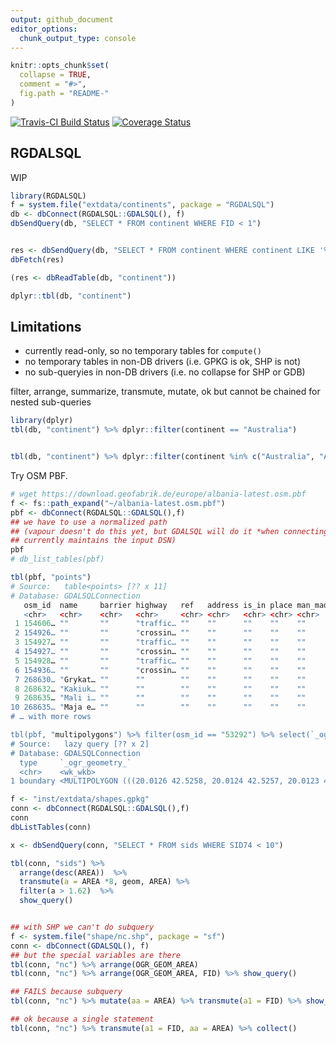 ```yaml
---
output: github_document
editor_options: 
  chunk_output_type: console
---
```


<!-- README.md is generated from README.Rmd. Please edit that file -->

```r
knitr::opts_chunk$set(
  collapse = TRUE,
  comment = "#>",
  fig.path = "README-"
)
```

[![Travis-CI Build Status](https://travis-ci.org/mdsumner/RGDALSQL.svg?branch=master)](https://travis-ci.org/mdsumner/RGDALSQL)
[![Coverage Status](https://img.shields.io/codecov/c/github/mdsumner/RGDALSQL/master.svg)](https://codecov.io/github/mdsumner/RGDALSQL?branch=master)


## RGDALSQL

WIP

```r
library(RGDALSQL)
f = system.file("extdata/continents", package = "RGDALSQL")
db <- dbConnect(RGDALSQL::GDALSQL(), f)
dbSendQuery(db, "SELECT * FROM continent WHERE FID < 1")


res <- dbSendQuery(db, "SELECT * FROM continent WHERE continent LIKE '%ca'")
dbFetch(res)

(res <- dbReadTable(db, "continent"))

dplyr::tbl(db, "continent")
```

## Limitations

* currently read-only, so no temporary tables for `compute()`
* no temporary tables in non-DB drivers (i.e. GPKG is ok, SHP is not)
* no sub-queryies in non-DB drivers (i.e. no collapse for SHP or GDB)

filter, arrange, summarize, transmute, mutate, ok but cannot be chained for nested sub-queries




```r
library(dplyr)
tbl(db, "continent") %>% dplyr::filter(continent == "Australia")


tbl(db, "continent") %>% dplyr::filter(continent %in% c("Australia", "Antarctica")) %>% collect() 
```

Try OSM PBF. 

```r
# wget https://download.geofabrik.de/europe/albania-latest.osm.pbf
f <- fs::path_expand("~/albania-latest.osm.pbf")
pbf <- dbConnect(RGDALSQL::GDALSQL(),f)
## we have to use a normalized path 
## (vapour doesn't do this yet, but GDALSQL will do it *when connecting*, 
## currently maintains the input DSN)
pbf
# db_list_tables(pbf)

tbl(pbf, "points") 
# Source:   table<points> [?? x 11]
# Database: GDALSQLConnection
   osm_id  name     barrier highway   ref   address is_in place man_made other_tags                            `_ogr_geometry_`  
   <chr>   <chr>    <chr>   <chr>     <chr> <chr>   <chr> <chr> <chr>    <chr>                                 <wk_wkb>          
 1 154606… ""       ""      "traffic… ""    ""      ""    ""    ""       "\"crossing\"=>\"traffic_signals\",\… <POINT (19.8082 4…
 2 154926… ""       ""      "crossin… ""    ""      ""    ""    ""       "\"crossing\"=>\"uncontrolled\""      <POINT (19.4762 4…
 3 154927… ""       ""      "traffic… ""    ""      ""    ""    ""       "\"crossing\"=>\"traffic_signals\",\… <POINT (19.8221 4…
 4 154927… ""       ""      "crossin… ""    ""      ""    ""    ""       "\"crossing\"=>\"uncontrolled\""      <POINT (19.5045 4…
 5 154928… ""       ""      "traffic… ""    ""      ""    ""    ""       "\"crossing\"=>\"traffic_signals\",\… <POINT (19.8081 4…
 6 154936… ""       ""      "crossin… ""    ""      ""    ""    ""       "\"crossing\"=>\"uncontrolled\",\"su… <POINT (19.4954 4…
 7 268630… "Grykat… ""      ""        ""    ""      ""    ""    ""       "\"natural\"=>\"peak\""               <POINT (19.9047 4…
 8 268632… "Kakiuk… ""      ""        ""    ""      ""    ""    ""       "\"natural\"=>\"peak\""               <POINT (19.8792 4…
 9 268635… "Mali i… ""      ""        ""    ""      ""    ""    ""       "\"natural\"=>\"peak\",\"wikidata\"=… <POINT (19.9241 4…
10 268635… "Maja e… ""      ""        ""    ""      ""    ""    ""       "\"natural\"=>\"peak\",\"prominence\… <POINT (20.1628 4…
# … with more rows

tbl(pbf, "multipolygons") %>% filter(osm_id == "53292") %>% select(`_ogr_geometry_`, type)
# Source:   lazy query [?? x 2]
# Database: GDALSQLConnection
  type     `_ogr_geometry_`                                                      
  <chr>    <wk_wkb>                                                              
1 boundary <MULTIPOLYGON (((20.0126 42.5258, 20.0124 42.5257, 20.0123 42.5258...>
```


```r
f <- "inst/extdata/shapes.gpkg"
conn <- dbConnect(RGDALSQL::GDALSQL(),f)
conn
dbListTables(conn)

x <- dbSendQuery(conn, "SELECT * FROM sids WHERE SID74 < 10")

tbl(conn, "sids") %>% 
  arrange(desc(AREA))  %>% 
  transmute(a = AREA *8, geom, AREA) %>% 
  filter(a > 1.62)  %>% 
  show_query()


## with SHP we can't do subquery
f <- system.file("shape/nc.shp", package = "sf")
conn <- dbConnect(GDALSQL(), f)
## but the special variables are there
tbl(conn, "nc") %>% arrange(OGR_GEOM_AREA)
tbl(conn, "nc") %>% arrange(OGR_GEOM_AREA, FID) %>% show_query()

## FAILS because subquery
tbl(conn, "nc") %>% mutate(aa = AREA) %>% transmute(a1 = FID) %>% show_query()

## ok because a single statement
tbl(conn, "nc") %>% transmute(a1 = FID, aa = AREA) %>% collect()

```
